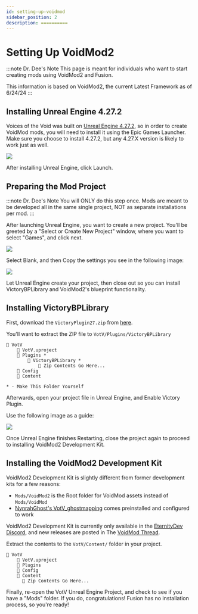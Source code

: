 ```yaml
---
id: setting-up-voidmod
sidebar_position: 2
description: ==========
---
```


# Setting Up VoidMod2

:::note Dr. Dee's Note
This page is meant for individuals who want to start creating mods using VoidMod2 and Fusion.

This information is based on VoidMod2, the current Latest Framework as of 6/24/24
:::

## Installing Unreal Engine 4.27.2

Voices of the Void was built on [Unreal Engine 4.27.2](https://www.unrealengine.com/en-US/download), so in order to create VoidMod mods, you will need to install it using the Epic Games Launcher. Make sure you choose to install 4.27.2, but any 4.27.X version is likely to work just as well.

![](img/unrealengine-install.png)

After installing Unreal Engine, click Launch.

## Preparing the Mod Project

:::note Dr. Dee's Note
You will ONLY do this step once. Mods are meant to be developed all in the same single project, NOT as separate installations per mod.
:::

After launching Unreal Engine, you want to create a new project. You'll be greeted by a "Select or Create New Project" window, where you want to select "Games", and click next.

![](img/unrealengine-newproject.png)

Select Blank, and then Copy the settings you see in the following image:

![](img/unrealengine-projectsetup.png)

Let Unreal Engine create your project, then close out so you can install VictoryBPLibrary and VoidMod2's blueprint functionality.

## Installing VictoryBPLibrary

First, download the `VictoryPlugin27.zip` from [here](https://www.mediafire.com/file/1snjjuxuoqs6b4g/VictoryPlugin27.zip/file).

You'll want to extract the ZIP file to `VotV/Plugins/VictoryBPLibrary`

```
📁 VotV
    📄 VotV.uproject
    📁 Plugins *
        📁 VictoryBPLibrary *
            📄 Zip Contents Go Here...
    📁 Config
    📁 Content

* - Make This Folder Yourself
```

Afterwards, open your project file in Unreal Engine, and Enable Victory Plugin.

Use the following image as a guide:

![](img/victorybp-enable.png)

Once Unreal Engine finishes Restarting, close the project again to proceed to installing VoidMod2 Development Kit.

## Installing the VoidMod2 Development Kit

VoidMod2 Development Kit is slightly different from former development kits for a few reasons:

- `Mods/VoidMod2` is the Root folder for VoidMod assets instead of `Mods/VoidMod`
- [NynrahGhost's VotV_ghostmapping](https://github.com/NynrahGhost/VotV_ghostmapping/releases) comes preinstalled and configured to work

VoidMod2 Development Kit is currently only available in the [EternityDev Discord](https://discord.gg/invite/eternitydevgames), and new releases are posted in The [VoidMod Thread](https://discord.com/channels/512287844258021376/1135662233460949002).

Extract the contents to the `VotV/Content/` folder in your project.

```
📁 VotV
    📄 VotV.uproject
    📁 Plugins
    📁 Config
    📁 Content
      📄 Zip Contents Go Here...
```

Finally, re-open the VotV Unreal Engine Project, and check to see if you have a "Mods" folder. If you do, congratulations! Fusion has no installation process, so you're ready!






